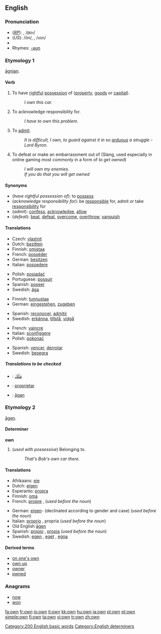 ==English==

{{rank|most|where|those|104|own|old|came|men}}

===Pronunciation===
*(''[[RP]]''): {{IPA|/əʊn/}}, /<tt>@Un</tt>/
*(''US''): /ōn/, {{IPA|/oʊn/}}, /<tt>oUn</tt>/
*{{audio|en-us-own.ogg|Audio (US)}}
*Rhymes: [[Rhymes:English:-əʊn|-əʊn]]

===Etymology 1===
{{wikipedia}}
{{OE.}} [[agnian|āgnian]].

====Verb====
{{en-verb}}

# {{transitive}} To have [[rightful]] [[possession]] of ([[property]], [[goods]] or [[capital]]).
#: ''I own this car.''
# {{transitive}} To acknowledge responsibility for.
#: ''I have to own this problem.''
# {{transitive}} To [[admit]].
#: ''It is difficult, I own, to guard against it in so [[arduous]] a struggle - Lord Byron.''
# {{transitive}} To defeat or make an embarrassment out of (Slang, used especially in online gaming most commonly in a form of ''to get owned'')
#: ''I will own my enemies.''
#: ''If you do that you will get owned''

====Synonyms====

*(''have rightful possession of''): to [[possess]]
*(''acknowledge responsibility for''): be [[responsible]] for, admit ''or'' take [[responsibility]] for
*(''admit''): [[confess]], [[acknowledge]], [[allow]]
*(''defeat''): [[beat]], [[defeat]], [[overcome]], [[overthrow]], [[vanquish]]

====Translations====
{{rfc-level|Translations at L3+ (AutoFormat would have corrected level of Synonyms)}}
{{trans-top|have rightful possession of}}
*Czech: [[vlastnit]]
*Dutch: [[bezitten]]
*Finnish: [[omistaa]]
*French: [[posséder]]
*German: [[besitzen]]
*Italian: [[possedere]]
{{trans-mid}}
*Polish: [[posiadać]]
*Portuguese: [[possuir]]
*Spanish: [[poseer]]
*Swedish: [[äga]]
{{trans-bottom}}

{{trans-top|acknowledge responsibility for}}
*Finnish: [[tunnustaa]]
*German: [[eingestehen]], [[zugeben]]
{{trans-mid}}
*Spanish: [[reconocer]], [[admitir]]
*Swedish: [[erkänna]], [[tillstå]], [[vidgå]]
{{trans-bottom}}

{{trans-top|defeat}}
*French: [[vaincre]]
*Italian: [[sconfiggere]]
*Polish: [[pokonać]]
{{trans-mid}}
*Spanish: [[vencer]], [[derrotar]]
*Swedish: [[besegra]]
{{trans-bottom}}

=====Translations to be checked=====
<!--Remove this section once all of the translations below have been moved into
the tables above.-->
{{checktrans}}

*{{ttbc|Arabic}}: [[مَلَكَ]]
*{{ttbc|Ido}}: [[proprietar]]
*{{ttbc|Old English}}: [[agan|āgan]]

===Etymology 2===
{{OE.}} [[agen|āgen]].

====Determiner====
'''own'''

# (''used with possessive'') Belonging to.
#: ''That's Bob's own car there.''

====Translations====
{{top}}
*Afrikaans: [[eie]]
*Dutch: [[eigen]]
*Esperanto: [[propra]]
*Finnish: [[oma]]
*French: [[propre]] {{m}}, {{f}} (''used before the noun'')
{{mid}}
*German: [[eigen]]- (declinated according to gender and case) (''used before the noun'')
*Italian: [[proprio]] {{m}}, propria {{f}} (''used before the noun'')
*Old English [[agen|āgen]]
*Spanish: [[propio]] {{m}}, [[propia]] {{f}} (''used before the noun'')
*Swedish: [[egen]] {{c}}, [[eget]] {{n}}, [[egna]] {{p}}
{{bottom}}

====Derived terms====
*[[on one's own]]
*[[own up]]
*[[owner]]
*[[pwned]]<!--sic-->

===Anagrams===
*[[now]]
*[[won]]

[[Category:200 English basic words]]
[[Category:English determiners]]

[[fa:own]]
[[fr:own]]
[[io:own]]
[[it:own]]
[[kk:own]]
[[hu:own]]
[[ja:own]]
[[pl:own]]
[[pt:own]]
[[simple:own]]
[[fi:own]]
[[ta:own]]
[[vi:own]]
[[tr:own]]
[[zh:own]]
